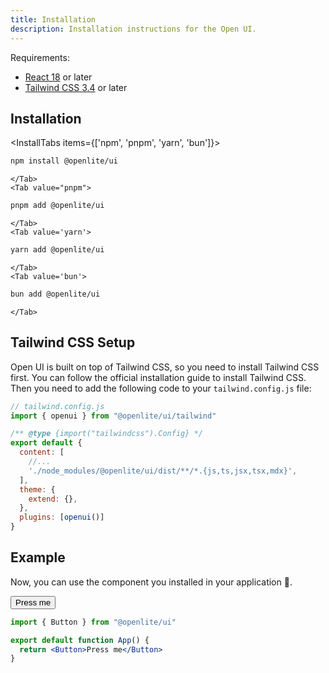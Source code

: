 ```yaml
---
title: Installation
description: Installation instructions for the Open UI.
---
```


Requirements:

- [React 18](https://reactjs.org/) or later
- [Tailwind CSS 3.4](https://tailwindcss.com/docs/guides/vite#react) or later

## Installation

<InstallTabs items={['npm', 'pnpm', 'yarn', 'bun']}>
    <Tab value='npm'>

```bash
npm install @openlite/ui
```

    </Tab>
    <Tab value="pnpm">

```bash
pnpm add @openlite/ui
```

    </Tab>
    <Tab value='yarn'>

```bash
yarn add @openlite/ui
```

    </Tab>
    <Tab value='bun'>

```bash
bun add @openlite/ui
```

    </Tab>

</InstallTabs>

## Tailwind CSS Setup

Open UI is built on top of Tailwind CSS, so you need to install Tailwind CSS first. You can follow the official installation guide to install Tailwind CSS. Then you need to add the following code to your `tailwind.config.js` file:

```js
// tailwind.config.js
import { openui } from "@openlite/ui/tailwind"

/** @type {import("tailwindcss").Config} */
export default {
  content: [
    //...
    './node_modules/@openlite/ui/dist/**/*.{js,ts,jsx,tsx,mdx}',
  ],
  theme: {
    extend: {},
  },
  plugins: [openui()]
}
```

## Example

Now, you can use the component you installed in your application 🎉.

<Button>Press me</Button>

```jsx
import { Button } from "@openlite/ui"

export default function App() {
  return <Button>Press me</Button>
}
```